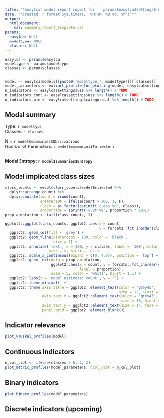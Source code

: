 ```yaml
---
title: "*easylca* model report report for `r params$easylca$settings$folder_name`"
date: "*created `r format(Sys.time(), '%H:%M, %B %d, %Y')`*"
output: 
  html_document:
    css: summary_report_template.css
params:
  easylca: NULL
  modeltype: NULL
  classes: NULL
---
```


```r
easylca <- params$easylca 
modeltype <- params$modeltype
classes <- params$classes


model <- easylca$models[[paste0('modeltype_', modeltype)]][[classes]]
model_parameters <- extract_profile_for_plotting(model, easylca$settings)
n_indicators <- easylca$settings$use %>% length() # TODO
n_indicators_cont <- easylca$settings$use %>% length() # TODO
n_indicators_bin <- easylca$settings$categorical %>% length() # TODO
```

## Model summary

Type: `r modeltype`\
Classes: `r classes`

N = `r model$summaries$Observations`\
Number of Parameters: `r model$summaries$Parameters`

\
**Model Entropy: `r model$summaries$Entropy`**

## Model implicated class sizes

```r
class_counts <- model$class_counts$modelEstimated %>% 
  dplyr::arrange(count) %>% 
  dplyr::mutate(count = round(count), 
                greater100 = ifelse(count > 100, T, F),
                class = as.factor(sprintf('class %d', class)), 
                proportion = sprintf('%.2f %%', proportion * 100))
prop_annotation <- tail(class_counts, 3)

ggplot2::ggplot(class_counts, ggplot2::aes(x = count, 
                                           y = forcats::fct_inorder(class)))+ 
  ggplot2::geom_col(fill = 'grey') +
  ggplot2::geom_vline(xintercept = 100, color = 'black', 
                      size = 1) +
  ggplot2::annotate('text', x = 100, y = classes, label = '100', color = 'black', 
                    size = 5, hjust = -0.1) +
  ggplot2::scale_x_continuous(expand = c(0, 0.05), position = 'top') + 
  ggplot2::geom_text(data = prop_annotation, 
                     ggplot2::aes(x = count, y = forcats::fct_inorder(class),
                                  label = proportion), 
                     size = 5, color = 'white', hjust = 1.1) + 
  ggplot2::labs(x = 'model estimated count', y = '') + 
  ggplot2::theme_minimal() + 
  ggplot2::theme(axis.title = ggplot2::element_text(color = 'grey45', 
                                                    size = 12, hjust = 0), 
                 axis.text.x = ggplot2::element_text(color = 'grey45', 
                                                     size = 10, hjust = 0), 
                 axis.text.y = ggplot2::element_text(size = 14, face = 'bold'), 
                 panel.grid = ggplot2::element_blank())
```

## Indicator relevance

```r
plot_kruskal_profiles(model)
```

## Continuous indicators

```r
n_col_plot <- ifelse(classes > 6, 1, 2)
plot_metric_profiles(model_parameters, ncol_plot = n_col_plot)
```

## Binary indicators

```r
plot_binary_profiles(model_parameters)
```

## Discrete indicators (upcoming)
